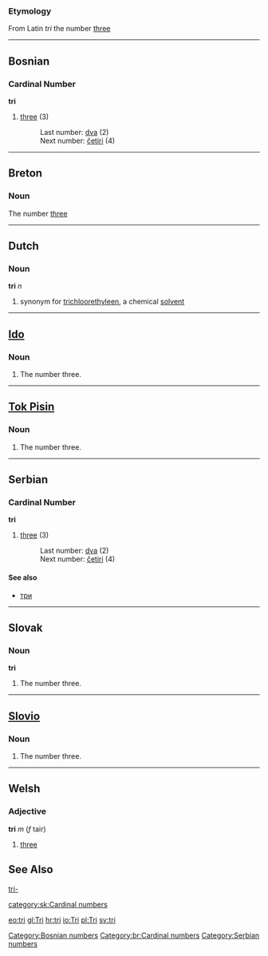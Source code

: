 ===Etymology===

From Latin ''tri'' the number [[three]]

----

==Bosnian==
===Cardinal Number===
'''tri'''
#[[three]] (3)
#:Last number: [[dva]] (2)
#:Next number: [[četiri]] (4)
[[Category:Bosnian numbers]]

----

==Breton==

===Noun===
The number [[three]]
[[Category:br:Cardinal numbers]]
----
==Dutch==
===Noun===
'''tri''' ''n''
#synonym for [[trichloorethyleen]], a chemical [[solvent]]

----

==[[Ido]]==
===Noun===

# The number three.
----

==[[Tok Pisin]]==
===Noun===

# The number three.

----

==Serbian==
===Cardinal Number===
'''tri'''
#[[three]] (3)
#:Last number: [[dva]] (2)
#:Next number: [[četiri]] (4)
====See also====
*[[три]]
[[Category:Serbian numbers]]

----

==Slovak==
===Noun===
'''tri'''
#The number three.
----
==[[Slovio]]==
===Noun===

# The number three.

----
==Welsh==
===Adjective===
'''tri''' ''m'' (''f'' tair)
# [[three]]

==See Also==
[[tri-]]

[[category:sk:Cardinal numbers]]

[[eo:tri]]
[[gl:Tri]]
[[hr:tri]]
[[io:Tri]]
[[pl:Tri]]
[[sv:tri]]